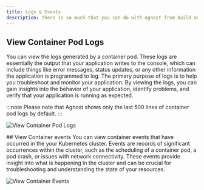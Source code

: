 ```yaml
---
title: Logs & Events
description: There is so much that you can do with Agnost from build and deployment automation to networking and autoscaling.
---
```


## View Container Pod Logs
You can view the logs generated by a container pod. These logs are essentially the output that your application writes to the console, which can include things like error messages, status updates, or any other information the application is programmed to log. The primary purpose of logs is to help you troubleshoot and monitor your application. By viewing the logs, you can gain insights into the behavior of your application, identify problems, and verify that your application is running as expected.

:::note
Please note that Agnost shows only the last 500 lines of container pod logs by default.
:::

![View Container Pod Logs](../../../assets/logs-view.png)

## View Container events
You can view container events that have occurred in the your Kubernetes cluster. Events are records of significant occurrences within the cluster, such as the scheduling of a container pod, a pod crash, or issues with network connectivity. These events provide insight into what is happening in the cluster and can be crucial for troubleshooting and understanding the state of your resources.

![View Container Events](../../../assets/events-view.png)
